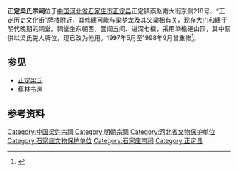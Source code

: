 {{文物保护单位
| 级别 = 省级
| 省区市 = 河北省
| 名称 = 正定梁氏宗祠
| 图片 = [[File:The_Memorial_Temple_for_the_Family_of_Liang_in_Zhengding_2011-07.JPG|220px]]<br><small>梁氏宗祠大门，2011年7月</small>
| 编号 = 5-104
| 分类 = 古建筑
| 时代 = [[明朝|明]]
| 所在 = [[石家庄市|石家庄市]][[正定县|正定县]]
| 登录 = 2008年10月
}} 
'''正定梁氏宗祠'''位于[[中国|中国]][[河北省|河北省]][[石家庄市|石家庄市]][[正定县|正定县]]正定镇燕赵南大街东侧218号、“正定历史文化街”牌楼附近，其修建可能与[[梁梦龙|梁梦龙]]及其父[[梁相|梁相]]有关，现存大门和建于明代晚期的祠堂。祠堂坐东朝西，面阔五间、进深七檩，采用单檐硬山顶，其中原供以梁氏先人牌位，现已改为他用。1997年5月至1998年9月曾重修<ref>{{cite journal zh |author=杜平|title=正定梁氏家族古建筑|journal=文物春秋|accessdate=2013-03-28|date=2009年5月}}</ref>。
==参见==
*[[正定梁氏|正定梁氏]]
*[[蕉林书屋|蕉林书屋]]
==参考资料==
{{reflist|2}}
{{hebei-stub}}
{{DEFAULTSORT:Z}}
[[Category:中国梁姓宗祠|Category:中国梁姓宗祠]]
[[Category:明朝宗祠|Category:明朝宗祠]]
[[Category:河北省文物保护单位|Category:河北省文物保护单位]]
[[Category:石家庄文物保护单位|Category:石家庄文物保护单位]]
[[Category:石家庄宗祠|Category:石家庄宗祠]]
[[Category:正定县|Category:正定县]]